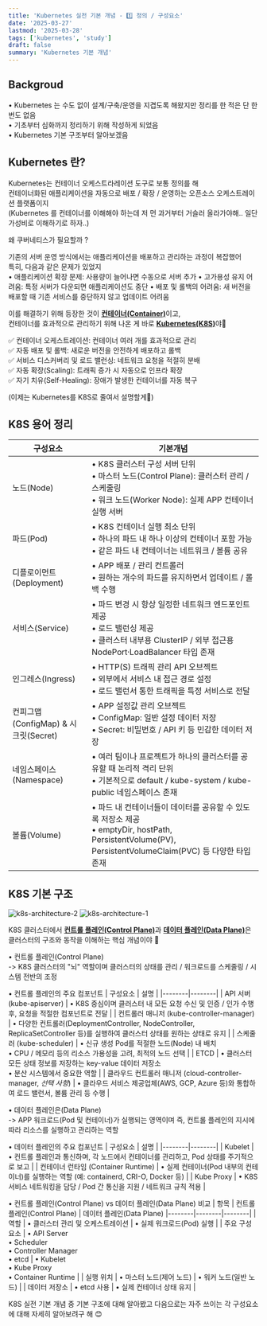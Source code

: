 ```yaml
---
title: 'Kubernetes 실전 기본 개념 - 1️⃣ 정의 / 구성요소'
date: '2025-03-27'
lastmod: '2025-03-28'
tags: ['kubernetes', 'study']
draft: false
summary: 'Kubernetes 기본 개념'
---
```


## Backgroud

• Kubernetes 는 수도 없이 설계/구축/운영을 지겹도록 해왔지만 정리를 한 적은 단 한번도 없음  
• 기초부터 심화까지 정리하기 위해 작성하게 되었음  
• Kubernetes 기본 구조부터 알아보겠음

<TOCInline toc={props.toc} exclude="Backgroud" />

## Kubernetes 란?

Kubernetes는 컨테이너 오케스트라레이션 도구로 보통 정의를 해  
컨테이너화된 애플리케이션을 자동으로 배포 / 확장 / 운영하는 오픈소스 오케스트레이션 플랫폼이지  
(Kubernetes 를 컨테이너를 이해해야 하는데 저 먼 과거부터 거슬러 올라가야해.. 일단 가성비로 이해하기로 하자..)

왜 쿠버네티스가 필요할까 ?

기존의 서버 운영 방식에서는 애플리케이션을 배포하고 관리하는 과정이 복잡했어  
특히, 다음과 같은 문제가 있었지  
 • 애플리케이션 확장 문제: 사용량이 늘어나면 수동으로 서버 추가
 • 고가용성 유지 어려움: 특정 서버가 다운되면 애플리케이션도 중단
 • 배포 및 롤백의 어려움: 새 버전을 배포할 때 기존 서비스를 중단하지 않고 업데이트 어려움

이를 해결하기 위해 등장한 것이 <u>**컨테이너(Container)**</u>이고,  
컨테이너를 효과적으로 관리하기 위해 나온 게 바로 <u>**Kubernetes(K8S)**</u>야🥑

✅ 컨테이너 오케스트레이션: 컨테이너 여러 개를 효과적으로 관리  
✅ 자동 배포 및 롤백: 새로운 버전을 안전하게 배포하고 롤백  
✅ 서비스 디스커버리 및 로드 밸런싱: 네트워크 요청을 적절히 분배  
✅ 자동 확장(Scaling): 트래픽 증가 시 자동으로 인프라 확장  
✅ 자기 치유(Self-Healing): 장애가 발생한 컨테이너를 자동 복구  

(이제는 Kubernetes를 K8S로 줄여서 설명할게🍑)

## K8S 용어 정리

| 구성요소 | 기본개념 |
|--------|--------|
| 노드(Node) | • K8S 클러스터 구성 서버 단위<br/>• 마스터 노드(Control Plane): 클러스터 관리 / 스케줄링<br/>• 워크 노드(Worker Node): 실제 APP 컨테이너 실행 서버 |
| 파드(Pod) | • K8S 컨테이너 실행 최소 단위<br/>• 하나의 파드 내 하나 이상의 컨테이너 포함 가능<br/>• 같은 파드 내 컨테이너는 네트워크 / 볼륨 공유 |
| 디플로이먼트(Deployment) | • APP 배포 / 관리 컨트롤러<br/>• 원하는 개수의 파드를 유지하면서 업데이트 / 롤백 수행 |
| 서비스(Service) | • 파드 변경 시 항상 일정한 네트워크 엔드포인트 제공<br/>• 로드 밸런싱 제공<br/>• 클러스터 내부용 ClusterIP / 외부 접근용 NodePort·LoadBalancer 타입 존재 |
| 인그레스(Ingress) | • HTTP(S) 트래픽 관리 API 오브젝트<br/>• 외부에서 서비스 내 접근 경로 설정<br/>• 로드 밸런서 통한 트래픽을 특정 서비스로 전달 |
| 컨피그맵(ConfigMap) & 시크릿(Secret) | • APP 설정값 관리 오브젝트<br/>• ConfigMap: 일반 설정 데이터 저장<br/>• Secret: 비밀번호 / API 키 등 민감한 데이터 저장 |
| 네임스페이스(Namespace) | • 여러 팀이나 프로젝트가 하나의 클러스터를 공유할 때 논리적 격리 단위<br/>• 기본적으로 default / kube-system / kube-public 네임스페이스 존재 |
| 볼륨(Volume) | • 파드 내 컨테이너들이 데이터를 공유할 수 있도록 저장소 제공<br/>• emptyDir, hostPath, PersistentVolume(PV), PersistentVolumeClaim(PVC) 등 다양한 타입 존재 |

## K8S 기본 구조

![k8s-architecture-2](/static/images/k8s-architecture-2.png)
![k8s-architecture-1](/static/images/k8s-architecture-1.png)

K8S 클러스터에서 <u>**컨트롤 플레인(Control Plane)**</u>과 <u>**데이터 플레인(Data Plane)**</u>은 클러스터의 구조와 동작을 이해하는 핵심 개념이야 🥑

• 컨트롤 플레인(Control Plane)  
  -> K8S 클러스터의 "뇌" 역할이며 클러스터의 상태를 관리 / 워크로드를 스케줄링 / 시스템 전반의 조정

• 컨트롤 플레인의 주요 컴포넌트
| 구성요소 | 설명 |
|--------|--------|
| API 서버 (kube-apiserver) | • K8S 중심이며 클러스터 내 모든 요청 수신 및 인증 / 인가 수행 후, 요청을 적절한 컴포넌트로 전달 |
| 컨트롤러 매니저 (kube-controller-manager) | • 다양한 컨트롤러(DeploymentController, NodeController, ReplicaSetController 등)를 실행하여 클러스터 상태를 원하는 상태로 유지 |
| 스케줄러 (kube-scheduler) | • 신규 생성 Pod를 적절한 노드(Node) 내 배치<br/>• CPU / 메모리 등의 리소스 가용성을 고려, 최적의 노드 선택 |
| ETCD | • 클러스터 모든 상태 정보를 저장하는 key-value 데이터 저장소<br/>• 분산 시스템에서 중요한 역할 |
| 클라우드 컨트롤러 매니저 (cloud-controller-manager, *선택 사항*) | • 클라우드 서비스 제공업체(AWS, GCP, Azure 등)와 통합하여 로드 밸런서, 볼륨 관리 등 수행 |

• 데이터 플레인은(Data Plane)  
  -> APP 워크로드(Pod 및 컨테이너)가 실행되는 영역이며 즉, 컨트롤 플레인의 지시에 따라 리소스를 실행하고 관리하는 역할

• 데이터 플레인의 주요 컴포넌트
| 구성요소 | 설명 |
|--------|--------|
| Kubelet | • 컨트롤 플레인과 통신하며, 각 노드에서 컨테이너를 관리하고, Pod 상태를 주기적으로 보고 |
| 컨테이너 런타임 (Container Runtime) | • 실제 컨테이너(Pod 내부의 컨테이너)를 실행하는 역할 (예: containerd, CRI-O, Docker 등) |
| Kube Proxy | • K8S 서비스 네트워킹을 담당 / Pod 간 통신을 지원 / 네트워크 규칙 적용 |


• 컨트롤 플레인(Control Plane) vs 데이터 플레인(Data Plane) 비교
| 항목 | 컨트롤 플레인(Control Plane) | 데이터 플레인(Data Plane)
|--------|--------|--------|
| 역할 | • 클러스터 관리 및 오케스트레이션 | • 실제 워크로드(Pod) 실행 |
| 주요 구성 요소 | • API Server<br/>• Scheduler<br/>• Controller Manager<br/>• etcd | • Kubelet<br/>• Kube Proxy<br/>• Container Runtime |
| 실행 위치 | • 마스터 노드(제어 노드) | • 워커 노드(일반 노드) |
| 데이터 저장소 | • etcd 사용 | • 실제 컨테이너 상태 유지 |

K8S 실전 기본 개념 중 기본 구조에 대해 알아봤고 다음으로는 자주 쓰이는 각 구성요소에 대해 자세히 알아보려구 해 😊